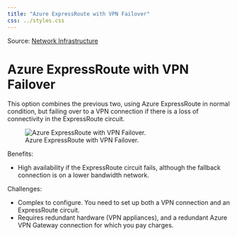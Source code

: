 ```yaml
---
title: "Azure ExpressRoute with VPN Failover"
css: ../styles.css
---
```


Source: [Network Infrastructure](https://microsoftlearning.github.io/AZ-305-DesigningMicrosoftAzureInfrastructureSolutions/Instructions/CaseStudy/09-Networkingoption2.html)

# Azure ExpressRoute with VPN Failover
This option combines the previous two, using Azure ExpressRoute in normal condition, but failing over to a VPN connection if there is a loss of connectivity in the ExpressRoute circuit.

![Azure ExpressRoute with VPN Failover.](../images/azure-expressroute-with-vpn-failover.png)

Benefits:

- High availability if the ExpressRoute circuit fails, although the fallback connection is on a lower bandwidth network.

Challenges:

- Complex to configure. You need to set up both a VPN connection and an ExpressRoute circuit.
- Requires redundant hardware (VPN appliances), and a redundant Azure VPN Gateway connection for which you pay charges.
